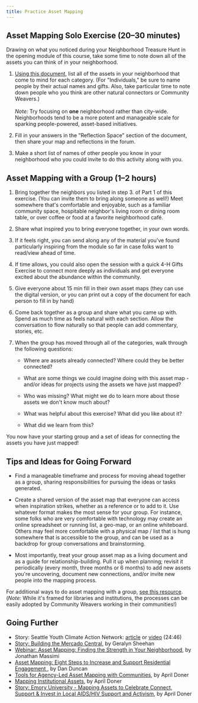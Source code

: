```yaml
---
title: Practice Asset Mapping
---
```


## Asset Mapping Solo Exercise (20–30 minutes)

Drawing on what you noticed during your Neighborhood Treasure Hunt in the opening module of this course, take some time to note down all of the assets you can think of in your neighborhood.

1. [Using this document](https://docs.google.com/document/d/100Ms14-VAHBpfQs1Sa5tjrMEQuHEYHyf4gQGTr65BA8/copy), list all of the assets in your neighborhood that come to mind for each category. (For "Individuals," be sure to name people by their actual names and gifts. Also, take particular time to note down people who you think are other natural connectors or Community Weavers.)<br/><br/>_Note:_ Try focusing on **one** neighborhood rather than city-wide. Neighborhoods tend to be a more potent and manageable scale for sparking people-powered, asset-based initiatives.

2. Fill in your answers in the "Reflection Space" section of the document, then share your map and reflections in the forum.

3. Make a short list of names of other people you know in your neighborhood who you could invite to do this activity along with you.

## Asset Mapping with a Group (1–2 hours)

1. Bring together the neighbors you listed in step 3. of Part 1 of this exercise. (You can invite them to bring along someone as well!) Meet somewhere that's comfortable and enjoyable, such as a familiar community space, hospitable neighbor's living room or dining room table, or over coffee or food at a favorite neighborhood café.

2. Share what inspired you to bring everyone together, in your own words.

1. If it feels right, you can send along any of the material you've found particularly inspiring from the module so far in case folks want to read/view ahead of time.

2. If time allows, you could also open the session with a quick 4-H Gifts Exercise to connect more deeply as individuals and get everyone excited about the abundance within the community.

4. Give everyone about 15 min fill in their own asset maps (they can use the digital version, or you can print out a copy of the document for each person to fill in by hand)

5. Come back together as a group and share what you came up with. Spend as much time as feels natural with each section. Allow the conversation to flow naturally so that people can add commentary, stories, etc.

6. When the group has moved through all of the categories, walk through the following questions:

	- Where are assets already connected? Where could they be better connected?

	- What are some things we could imagine doing with this asset map - and/or ideas for projects using the assets we have just mapped?

	- Who was missing? What might we do to learn more about those assets we don't know much about?

	- What was helpful about this exercise? What did you like about it?

	- What did we learn from this?

You now have your starting group and a set of ideas for connecting the assets you have just mapped!

## Tips and Ideas for Going Forward

- Find a manageable timeframe and process for moving ahead together as a group, sharing responsibilities for pursuing the ideas or tasks generated.

- Create a shared version of the asset map that everyone can access when inspiration strikes, whether as a reference or to add to it. Use whatever format makes the most sense for your group. For instance, some folks who are very comfortable with technology may create an online spreadsheet or running list, a geo-map, or an online whiteboard. Others may feel more comfortable with a physical map / list that is hung somewhere that is accessible to the group, and can be used as a backdrop for group conversations and brainstorming.

- Most importantly, treat your group asset map as a living document and as a guide for relationship-building. Pull it up when planning; revisit it periodically (every month, three months or 6 months) to add new assets you're uncovering, document new connections, and/or invite new people into the mapping process.

For additional ways to do asset mapping with a group, [see this resource](https://www.imls.gov/sites/default/files/2022-07/tool-asset-mapping-community.pdf). (_Note:_ While it's framed for libraries and institutions, the processes can be easily adopted by Community Weavers working in their communities!)

## Going Further

- Story: Seattle Youth Climate Action Network: [article](https://www.imls.gov/sites/default/files/2022-07/grantee-story-woodland.pdf) or [video](https://www.youtube.com/watch?v=2OeptJlqoAU&ab_channel=ABCDInstitute-IMLSCommunityCatalystProject) (24:46)
- [Story: Building the Mercado Central](https://resources.depaul.edu/abcd-institute/publications/Documents/Building%20the%20Mercado%20Central.pdf), by Geralyn Sheehan
- [Webinar: Asset Mapping: Finding the Strength in Your Neighborhood](https://www.tamarackcommunity.ca/library/webinar-asset-mapping-finding-the-strength-in-your-neighbourhood), by Jonathan Massimi
- [Asset Mapping: Eight Steps to Increase and Support Residential Engagement ](https://resources.depaul.edu/abcd-institute/resources/Documents/D.%20Duncan%20Asset%20Mapping%20Toolkit%20Eight%20Steps%20to%20Increase%20Residential%20Engagement.pdf), by Dan Duncan
- [Tools for Agency-Led Asset Mapping with Communities](https://www.imls.gov/sites/default/files/2022-07/tool-asset-mapping-community.pdf), by April Doner
- [Mapping Institutional Assets](https://www.imls.gov/sites/default/files/2022-07/tool-asset-mapping-institution.pdf), by April Doner
- [Story: Emory University - Mapping Assets to Celebrate Connect, Support & Invest in Local AIDS/HIV Support and Activism](https://www.imls.gov/sites/default/files/2022-07/grantee-story-emory.pdf), by April Doner

